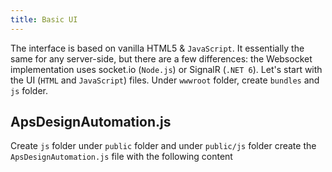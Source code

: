 ```yaml
---
title: Basic UI
---
```



The interface is based on vanilla HTML5 & `JavaScript`. It essentially the same for any server-side, but there are a few differences: the Websocket implementation uses socket.io (`Node.js`) or SignalR (`.NET 6`).
Let's start with the UI (`HTML` and `JavaScript`) files. Under `wwwroot` folder, create `bundles` and `js` folder.

<EnvTabs
  NodeJsVsCode={IndexHtmlForNode}
  DotNetVsCode={IndexHtmlForNET}
  DotNetVs2022={IndexHtmlForNET}
/>

## ApsDesignAutomation.js

Create `js` folder under `public` folder and under `public/js` folder create the `ApsDesignAutomation.js` file with the following content

<EnvTabs
  NodeJsVsCode={DAJSForNode}
  DotNetVsCode={DAJSForNET}
  DotNetVs2022={DAJSForNET}
/>

